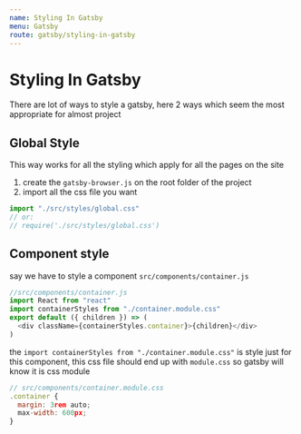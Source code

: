 ```yaml
---
name: Styling In Gatsby
menu: Gatsby
route: gatsby/styling-in-gatsby
---
```


# Styling In Gatsby

There are lot of ways to style a gatsby, here 2 ways which seem the most appropriate for almost project

## Global Style

This way works for all the styling which apply for all the pages on the site

1. create the `gatsby-browser.js` on the root folder of the project
2. import all the css file you want

```js
import "./src/styles/global.css"
// or:
// require('./src/styles/global.css')
```

## Component style

say we have to style a component  `src/components/container.js`

```js
//src/components/container.js
import React from "react"
import containerStyles from "./container.module.css"
export default ({ children }) => (
  <div className={containerStyles.container}>{children}</div>
)
```

the `import containerStyles from "./container.module.css"` is style just for this component, this css file should end up with `module.css` so gatsby will know it is css module

```js
// src/components/container.module.css
.container {
  margin: 3rem auto;
  max-width: 600px;
}
```



